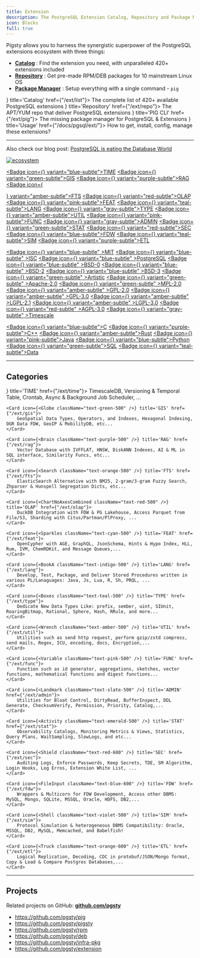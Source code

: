```yaml
---
title: Extension
description: The PostgreSQL Extension Catalog, Repository and Package Manager
icon: Blocks
full: true
---
```



Pigsty allows you to harness the synergistic superpower of the PostgreSQL extensions ecosystem with three things:

- [**Catalog**](/ext/list) : Find the extension you need, with unparalleled 420+ extensions included
- [**Repository**](/ext/repo) : Get pre-made RPM/DEB packages for 10 mainstream Linux OS
- [**Package Manager**](/ext/pig) : Setup everything with a single command - `pig`

<Cards>
    <Card icon={<ClipboardList className="text-green-600" />} title='Catalog' href={"/ext/list"}>
        The complete list of <span className="text-lg font-black text-emerald-500">420+</span> available PostgreSQL extensions
    </Card>
    <Card icon={<Warehouse className={"text-red-500"} />} title='Repository' href={"/ext/repo"}>
        The APT/YUM repo that deliver PostgreSQL extensions
    </Card>
    <Card icon={<PiggyBank className="text-blue-300" />} title='PIG CLI' href={"/ext/pig"}>
        The missing package manager for PostgreSQL & Extensions
    </Card>
    <Card icon={<CircleHelp className={"text-orange-400"} />} title='Usage' href={"/docs/pgsql/ext/"}>
        How to get, install, config, manage these extensions?
    </Card>
</Cards>



--------

Also check our blog post: [PostgreSQL is eating the Database World](https://medium.com/@fengruohang/postgres-is-eating-the-database-world-157c204dcfc4)

[![ecosystem](/img/pigsty/ecosystem.gif)](https://medium.com/@fengruohang/postgres-is-eating-the-database-world-157c204dcfc4)

<a href="/ext/time" className="no-underline"><Badge icon={<Clock />} variant="blue-subtle">TIME</Badge></a>
<a href="/ext/gis" className="no-underline"><Badge icon={<Globe />} variant="green-subtle">GIS</Badge></a>
<a href="/ext/rag" className="no-underline"><Badge icon={<Brain />} variant="purple-subtle">RAG</Badge></a>
<a href="/ext/fts" className="no-underline"><Badge icon={<Search />} variant="amber-subtle">FTS</Badge></a>
<a href="/ext/olap" className="no-underline"><Badge icon={<ChartNoAxesCombined />} variant="red-subtle">OLAP</Badge></a>
<a href="/ext/feat" className="no-underline"><Badge icon={<Sparkles />} variant="pink-subtle">FEAT</Badge></a>
<a href="/ext/lang" className="no-underline"><Badge icon={<BookA />} variant="teal-subtle">LANG</Badge></a>
<a href="/ext/type" className="no-underline"><Badge icon={<Boxes />} variant="gray-subtle">TYPE</Badge></a>
<a href="/ext/util" className="no-underline"><Badge icon={<Wrench />} variant="amber-subtle">UTIL</Badge></a>
<a href="/ext/func" className="no-underline"><Badge icon={<Variable />} variant="pink-subtle">FUNC</Badge></a>
<a href="/ext/admin" className="no-underline"><Badge icon={<Landmark />} variant="gray-subtle">ADMIN</Badge></a>
<a href="/ext/stat" className="no-underline"><Badge icon={<Activity />} variant="green-subtle">STAT</Badge></a>
<a href="/ext/sec" className="no-underline"><Badge icon={<Shield />} variant="red-subtle">SEC</Badge></a>
<a href="/ext/fdw" className="no-underline"><Badge icon={<FileInput />} variant="blue-subtle">FDW</Badge></a>
<a href="/ext/sim" className="no-underline"><Badge icon={<Shell />} variant="teal-subtle">SIM</Badge></a>
<a href="/ext/etl" className="no-underline"><Badge icon={<Truck />} variant="purple-subtle">ETL</Badge></a>

<a href="/ext/list/license#mit"          className="no-underline"><Badge icon={<Scale />} variant="blue-subtle"  >MIT</Badge></a>
<a href="/ext/list/license#isc"          className="no-underline"><Badge icon={<Scale />} variant="blue-subtle"  >ISC</Badge></a>
<a href="/ext/list/license#postgresql"   className="no-underline"><Badge icon={<Scale />} variant="blue-subtle"  >PostgreSQL</Badge></a>
<a href="/ext/list/license#bsd-0-clause" className="no-underline"><Badge icon={<Scale />} variant="blue-subtle"  >BSD-0</Badge></a>
<a href="/ext/list/license#bsd-2-clause" className="no-underline"><Badge icon={<Scale />} variant="blue-subtle"  >BSD-2</Badge></a>
<a href="/ext/list/license#bsd-3-clause" className="no-underline"><Badge icon={<Scale />} variant="blue-subtle"  >BSD-3</Badge></a>
<a href="/ext/list/license#artistic"     className="no-underline"><Badge icon={<Scale />} variant="green-subtle" >Artistic</Badge></a>
<a href="/ext/list/license#apache-20"    className="no-underline"><Badge icon={<Scale />} variant="green-subtle" >Apache-2.0</Badge></a>
<a href="/ext/list/license#mpl-20"       className="no-underline"><Badge icon={<Scale />} variant="green-subtle" >MPL-2.0</Badge></a>
<a href="/ext/list/license#gpl-20"       className="no-underline"><Badge icon={<Scale />} variant="amber-subtle" >GPL-2.0</Badge></a>
<a href="/ext/list/license#gpl-30"       className="no-underline"><Badge icon={<Scale />} variant="amber-subtle" >GPL-3.0</Badge></a>
<a href="/ext/list/license#lgpl-21"      className="no-underline"><Badge icon={<Scale />} variant="amber-subtle" >LGPL-2.1</Badge></a>
<a href="/ext/list/license#lgpl-30"      className="no-underline"><Badge icon={<Scale />} variant="amber-subtle" >LGPL-3.0</Badge></a>
<a href="/ext/list/license#agpl-30"      className="no-underline"><Badge icon={<Scale />} variant="red-subtle"   >AGPL-3.0</Badge></a>
<a href="/ext/list/license#timescale"    className="no-underline"><Badge icon={<Scale />} variant="gray-subtle"  >Timescale</Badge></a>

<a href="/ext/list/lang#c"><Badge icon={<FileCode2 />} variant="blue-subtle">C</Badge></a>
<a href="/ext/list/lang#c-1"><Badge icon={<FileCode2 />} variant="purple-subtle">C++</Badge></a>
<a href="/ext/list/lang#rust"><Badge icon={<FileCode2 />} variant="amber-subtle">Rust</Badge></a>
<a href="/ext/list/lang#java"><Badge icon={<FileCode2 />} variant="pink-subtle">Java</Badge></a>
<a href="/ext/list/lang#python"><Badge icon={<FileCode2 />} variant="blue-subtle">Python</Badge></a>
<a href="/ext/list/lang#sql"><Badge icon={<FileCode2 />} variant="green-subtle">SQL</Badge></a>
<a href="/ext/list/lang#data"><Badge icon={<FileCode2 />} variant="teal-subtle">Data</Badge></a>




--------

## Categories

<Cards>
    <Card icon={<Clock className="text-blue-500" />} title='TIME' href={"/ext/time"}>
        TimescaleDB, Versioning & Temporal Table, Crontab, Async & Background Job Scheduler, ...
    </Card>

    <Card icon={<Globe className="text-green-500" />} title='GIS' href={"/ext/gis"}>
        GeoSpatial Data Types, Operators, and Indexes, Hexagonal Indexing, OGR Data FDW, GeoIP & MobilityDB, etc...
    </Card>

    <Card icon={<Brain className="text-purple-500" />} title='RAG' href={"/ext/rag"}>
        Vector Database with IVFFLAT, HNSW, DiskANN Indexes, AI & ML in SQL interface, Similarity Funcs, etc...
    </Card>

    <Card icon={<Search className="text-orange-500" />} title='FTS' href={"/ext/fts"}>
        ElasticSearch Alternative with BM25, 2-gram/3-gram Fuzzy Search, Zhparser & Hunspell Segregation Dicts, etc...
    </Card>

    <Card icon={<ChartNoAxesCombined className="text-red-500" />} title='OLAP' href={"/ext/olap"}>
        DuckDB Integration with FDW & PG Lakehouse, Access Parquet from File/S3, Sharding with Citus/Partman/PlProxy, ...
    </Card>

    <Card icon={<Sparkles className="text-cyan-500" />} title='FEAT' href={"/ext/feat"}>
        OpenCypher with AGE, GraphQL, JsonSchema, Hints & Hypo Index, HLL, Rum, IVM, ChemRDKit, and Message Queues,...
    </Card>

    <Card icon={<BookA className="text-indigo-500" />} title='LANG' href={"/ext/lang"}>
        Develop, Test, Package, and Deliver Stored Procedures written in various PL/Lanaguages: Java, Js, Lua, R, Sh, PRQL, ...
    </Card>

    <Card icon={<Boxes className="text-teal-500" />} title='TYPE' href={"/ext/type"}>
        Dedicate New Data Types Like: prefix, sember, uint, SIUnit, RoaringBitmap, Rational, Sphere, Hash, RRule, and more...
    </Card>

    <Card icon={<Wrench className="text-amber-500" />} title='UTIL' href={"/ext/util"}>
        Utilities such as send http request, perform gzip/zstd compress, send mails, Regex, ICU, encoding, docs, Encryption,...
    </Card>

    <Card icon={<Variable className="text-pink-500" />} title='FUNC' href={"/ext/func"}>
        Function such as id generator, aggregations, sketches, vector functions, mathematical functions and digest functions...
    </Card>

    <Card icon={<Landmark className="text-slate-500" />} title='ADMIN' href={"/ext/admin"}>
        Utilities for Bloat Control, DirtyRead, BufferInspect, DDL Generate, ChecksumVerify, Permission, Priority, Catalog,...
    </Card>

    <Card icon={<Activity className="text-emerald-500" />} title='STAT' href={"/ext/stat"}>
        Observability Catalogs, Monitoring Metrics & Views, Statistics, Query Plans, WaitSampling, SlowLogs, and etc...
    </Card>

    <Card icon={<Shield className="text-red-600" />} title='SEC' href={"/ext/sec"}>
        Auditing Logs, Enforce Passwords, Keep Secrets, TDE, SM Algorithm, Login Hooks, Log Erros, Extension White List, ...
    </Card>

    <Card icon={<FileInput className="text-blue-600" />} title='FDW' href={"/ext/fdw"}>
        Wrappers & Multicorn for FDW Development, Access other DBMS: MySQL, Mongo, SQLite, MSSQL, Oracle, HDFS, DB2,...
    </Card>

    <Card icon={<Shell className="text-violet-500" />} title='SIM' href={"/ext/sim"}>
        Protocol Simulation & heterogeneous DBMS Compatibility: Oracle, MSSQL, DB2, MySQL, Memcached, and Babelfish!
    </Card>

    <Card icon={<Truck className="text-orange-600" />} title='ETL' href={"/ext/etl"}>
        Logical Replication, Decoding, CDC in protobuf/JSON/Mongo format, Copy & Load & Compare Postgres Databases,...
    </Card>
</Cards>


--------

## Projects

Related projects on GitHub: [**github.com/pgsty**](https://github.com/pgsty)

- https://github.com/pgsty/pig
- https://github.com/pgsty/pigsty
- https://github.com/pgsty/rpm
- https://github.com/pgsty/deb
- https://github.com/pgsty/infra-pkg
- https://github.com/pgsty/extension
